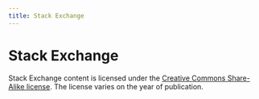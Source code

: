 ```yaml
---
title: Stack Exchange
---
```


# Stack Exchange

Stack Exchange content is licensed under the [Creative Commons Share-Alike license](https://stackoverflow.com/help/licensing). The license varies on the year of publication.
